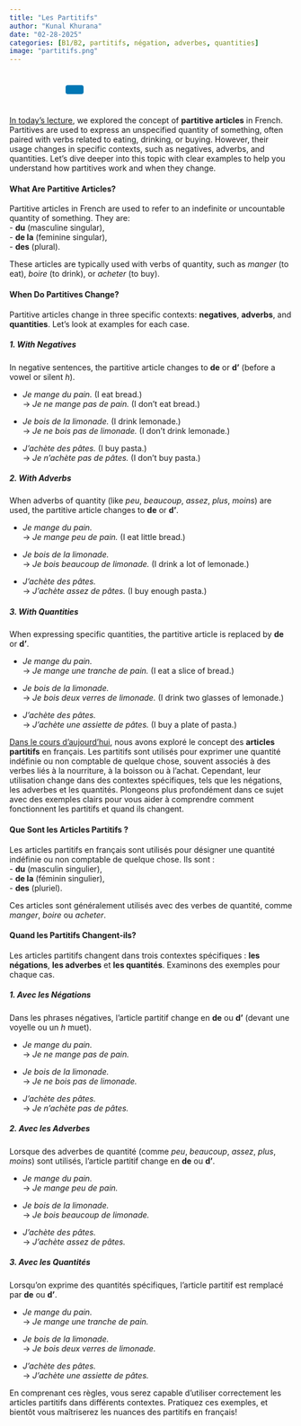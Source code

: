 ```yaml
---
title: "Les Partitifs"
author: "Kunal Khurana"
date: "02-28-2025"
categories: [B1/B2, partitifs, négation, adverbes, quantities]
image: "partitifs.png"
---
```


::: {style="text-align: left; padding: 10px;"}
<a href="mailto:info@frenchwithkunal.ca" target="_blank" style="margin: 0 10px; color: #000;"><i class="fas fa-envelope fa-lg"></i></a> <a href="https://www.instagram.com/frenchwithkunal" target="_blank" style="margin: 0 10px; color: #E1306C;"><i class="fab fa-instagram fa-lg"></i></a> <a href="https://frenchwithkunal.ca" target="_blank" style="margin: 0 10px; color: #0077b5;"><i class="fas fa-globe fa-lg"></i></a> <a href="https://whatsapp.com/channel/0029Vb57n2e7dmegpjYpyi3V" target="_blank" style="margin: 0 10px; color: #25D366;"><i class="fab fa-whatsapp fa-lg"></i></a> <button onclick="copyLink()" style="background-color: #0077b5; color: white; padding: 8px 16px; border: none; border-radius: 4px; cursor: pointer; margin-left: 10px;"> <i class="fas fa-copy"></i> </button> [Link copied!]{#copy-message style="margin-left: 10px; color: green; display: none;"}
:::

```{=html}
<script>
  function copyLink() {
    // Get the current page URL
    const url = window.location.href;
    
    // Copy the URL to the clipboard
    navigator.clipboard.writeText(url).then(() => {
      // Show a confirmation message
      const message = document.getElementById("copy-message");
      message.style.display = "inline";
      setTimeout(() => {
        message.style.display = "none";
      }, 2000); // Hide the message after 2 seconds
    });
  }
</script>
```

::: {.content-visible when-profile="english"}

[In today’s lecture](https://drive.google.com/file/d/1pmXE4InVTA4GYXucCMEuXqqUrPkjtUQv/view?usp=drive_link), we explored the concept of **partitive articles** in French. Partitives are used to express an unspecified quantity of something, often paired with verbs related to eating, drinking, or buying. However, their usage changes in specific contexts, such as negatives, adverbs, and quantities. Let’s dive deeper into this topic with clear examples to help you understand how partitives work and when they change.

#### What Are Partitive Articles?

Partitive articles in French are used to refer to an indefinite or uncountable quantity of something. They are:\
- **du** (masculine singular),\
- **de la** (feminine singular),\
- **des** (plural).

These articles are typically used with verbs of quantity, such as *manger* (to eat), *boire* (to drink), or *acheter* (to buy).

#### When Do Partitives Change?

Partitive articles change in three specific contexts: **negatives**, **adverbs**, and **quantities**. Let’s look at examples for each case.

##### 1. **With Negatives**

In negative sentences, the partitive article changes to **de** or **d’** (before a vowel or silent *h*).

-   *Je mange du pain.* (I eat bread.)\
    → *Je ne mange pas de pain.* (I don’t eat bread.)

-   *Je bois de la limonade.* (I drink lemonade.)\
    → *Je ne bois pas de limonade.* (I don’t drink lemonade.)

-   *J’achète des pâtes.* (I buy pasta.)\
    → *Je n’achète pas de pâtes.* (I don’t buy pasta.)

##### 2. **With Adverbs**

When adverbs of quantity (like *peu*, *beaucoup*, *assez*, *plus*, *moins*) are used, the partitive article changes to **de** or **d’**.

-   *Je mange du pain.*\
    → *Je mange peu de pain.* (I eat little bread.)

-   *Je bois de la limonade.*\
    → *Je bois beaucoup de limonade.* (I drink a lot of lemonade.)

-   *J’achète des pâtes.*\
    → *J’achète assez de pâtes.* (I buy enough pasta.)

##### 3. **With Quantities**

When expressing specific quantities, the partitive article is replaced by **de** or **d’**.

-   *Je mange du pain.*\
    → *Je mange une tranche de pain.* (I eat a slice of bread.)

-   *Je bois de la limonade.*\
    → *Je bois deux verres de limonade.* (I drink two glasses of lemonade.)

-   *J’achète des pâtes.*\
    → *J’achète une assiette de pâtes.* (I buy a plate of pasta.)

:::

::: {.content-visible when-profile="french"}

[Dans le cours d’aujourd’hui](https://drive.google.com/file/d/1pmXE4InVTA4GYXucCMEuXqqUrPkjtUQv/view?usp=drive_link), nous avons exploré le concept des **articles partitifs** en français. Les partitifs sont utilisés pour exprimer une quantité indéfinie ou non comptable de quelque chose, souvent associés à des verbes liés à la nourriture, à la boisson ou à l’achat. Cependant, leur utilisation change dans des contextes spécifiques, tels que les négations, les adverbes et les quantités. Plongeons plus profondément dans ce sujet avec des exemples clairs pour vous aider à comprendre comment fonctionnent les partitifs et quand ils changent.

#### Que Sont les Articles Partitifs ?

Les articles partitifs en français sont utilisés pour désigner une quantité indéfinie ou non comptable de quelque chose. Ils sont :\
- **du** (masculin singulier),\
- **de la** (féminin singulier),\
- **des** (pluriel).

Ces articles sont généralement utilisés avec des verbes de quantité, comme *manger*, *boire* ou *acheter*.

#### Quand les Partitifs Changent-ils?

Les articles partitifs changent dans trois contextes spécifiques : **les négations**, **les adverbes** et **les quantités**. Examinons des exemples pour chaque cas.

##### 1. **Avec les Négations**

Dans les phrases négatives, l’article partitif change en **de** ou **d’** (devant une voyelle ou un *h* muet).

-   *Je mange du pain.*\
    → *Je ne mange pas de pain.*

-   *Je bois de la limonade.*\
    → *Je ne bois pas de limonade.*

-   *J’achète des pâtes.*\
    → *Je n’achète pas de pâtes.*

##### 2. **Avec les Adverbes**

Lorsque des adverbes de quantité (comme *peu*, *beaucoup*, *assez*, *plus*, *moins*) sont utilisés, l’article partitif change en **de** ou **d’**.

-   *Je mange du pain.*\
    → *Je mange peu de pain.*

-   *Je bois de la limonade.*\
    → *Je bois beaucoup de limonade.*

-   *J’achète des pâtes.*\
    → *J’achète assez de pâtes.*

##### 3. **Avec les Quantités**

Lorsqu’on exprime des quantités spécifiques, l’article partitif est remplacé par **de** ou **d’**.

-   *Je mange du pain.*\
    → *Je mange une tranche de pain.*

-   *Je bois de la limonade.*\
    → *Je bois deux verres de limonade.*

-   *J’achète des pâtes.*\
    → *J’achète une assiette de pâtes.*

En comprenant ces règles, vous serez capable d’utiliser correctement les articles partitifs dans différents contextes. Pratiquez ces exemples, et bientôt vous maîtriserez les nuances des partitifs en français!

:::